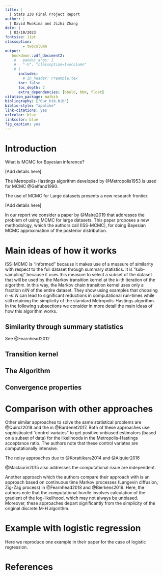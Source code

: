 ```yaml
---
title: |
  | Stats 230 Final Project Report
author: |
  | David Mwakima and Jizhi Zhang
date: |
  | 03/10/2023
fontsize: 11pt
classoption:
        - twocolumn
output: 
   bookdown::pdf_document2:
    #   pandoc_args: [
    #   "-V", "classoption=twocolumn"
    # ]
      includes:
        # in_header: Preamble.tex 
      toc: false
      toc_depth: 2
      extra_dependencies: [bbold, bbm, float]
citation_package: natbib
bibliography: ["Our_bib.bib"]
biblio-style: "apalike"
link-citations: yes
urlcolor: blue
linkcolor: blue
fig_caption: yes
---
```


# Introduction

What is MCMC for Bayesian inference?

[Add details here]

The Metropolis-Hastings algorithm developed by @Metropolis1953 is used for MCMC @Gelfand1990. 

The use of  MCMC for Large datasets presents a new research frontier.

[Add details here]


In our report we consider a paper by @Maire2019 that addresses the problem of using MCMC for large datasets. This paper proposes a new methodology, which the authors call \textit{Informed Sub-Sampling MCMC} (ISS-MCMC), for doing Bayesian MCMC approximation of the posterior distribution. 

# Main ideas of how it works

ISS-MCMC is "informed" because it makes use of a measure of similarity with respect to the full dataset through summary statistics. It is "sub-sampling" because it uses this measure to select a subset of the dataset that will be used by the Markov transition kernel at the $k$-th iteration of the algorithm. In this way, the Markov chain transition kernel uses only a fraction $n/N$ of the entire dataset. They show using examples that choosing $n \ll N$ can lead to significant reductions in computational run-times while still retaining the simplicity of the standard Metropolis-Hastings algorithm. In the following subsections we consider in more detail the main ideas of how this algorithm works.

## Similarity through summary statistics

See @Fearnhead2012

## Transition kernel


## The Algorithm


## Convergence properties


# Comparison with other approaches

Other similar approaches to solve the same statistical problems are @Quiroz2018 and the \textit{Confidence Sampler} in @Bardenet2017. Both of these approaches use sophisticated "control variates" to get positive unbiased estimators (based on a subset of data) for the likelihoods in the Metropolis-Hastings acceptance ratio. The authors note that these control variates are computationally intensive.

The noisy approaches due to @Korattikara2014 and @Alquier2016

@Maclaurin2015 also addresses the computational issue are independent.

Another approach which the authors compare their approach with is an approach based on continuous time Markov processes (Langevin diffusion, Zig-Zag process) in @Fearnhead2018 and @Bierkens2019. Here, the authors note that the computational hurdle involves calculation of the gradient of the log-likelihood, which may not always be unbiased. Moreover, these approaches depart significantly from the simplicity of the original discrete M-H algorithm.

# Example with logistic regression

Here we reproduce one example in their paper for the case of logistic regression.

# References




